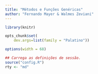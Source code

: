 ```yaml
---
title: "Métodos e Funções Genéricas"
author: "Fernando Mayer & Walmes Zeviani"
---
```


```r
library(knitr)

opts_chunk$set(
    dev.args=list(family = "Palatino"))

options(width = 68)

## Carrega as definições de sessão.
source("config.R")
rty <- "md"
```

